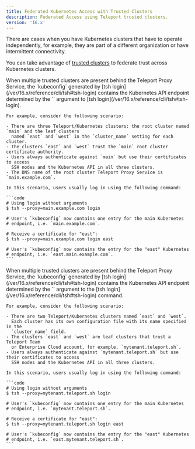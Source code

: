 ```yaml
---
title: Federated Kubernetes Access with Trusted Clusters
description: Federated Access using Teleport trusted clusters.
version: '16.x'
---
```


There are cases when you have Kubernetes clusters that have to operate independently,
for example, they are part of a different organization or have intermittent connectivity.

You can take advantage of [trusted clusters](/ver/16.x/management/admin/trustedclusters)
to federate trust across Kubernetes clusters.

<Tabs>
  <Tab title="Self-Hosted">
    When multiple trusted clusters are present behind the Teleport Proxy Service, the
    `kubeconfig` generated by [tsh login](/ver/16.x/reference/cli/tsh#tsh-login) contains the
    Kubernetes API endpoint determined by the `<cluster>` argument to [tsh
    login](/ver/16.x/reference/cli/tsh#tsh-login).

    For example, consider the following scenario:

    - There are three Teleport/Kubernetes clusters: the root cluster named `main` and the leaf clusters
      named `east` and `west` in the `cluster_name` setting for each cluster.
    - The clusters `east` and `west` trust the `main` root cluster certificate authority.
    - Users always authenticate against `main` but use their certificates to access
      SSH nodes and the Kubernetes API in all three clusters.
    - The DNS name of the root cluster Teleport Proxy Service is `main.example.com`.

    In this scenario, users usually log in using the following command:

    ```code
    # Using login without arguments
    $ tsh --proxy=main.example.com login

    # User's `kubeconfig` now contains one entry for the main Kubernetes
    # endpoint, i.e. `main.example.com`.

    # Receive a certificate for "east":
    $ tsh --proxy=main.example.com login east

    # User's `kubeconfig` now contains the entry for the "east" Kubernetes
    # endpoint, i.e. `east.main.example.com`.
    ```
  </Tab>

  <Tab title="Cloud-Hosted">
    When multiple trusted clusters are present behind the Teleport Proxy Service, the
    `kubeconfig` generated by [tsh login](/ver/16.x/reference/cli/tsh#tsh-login) contains the
    Kubernetes API endpoint determined by the `<cluster>` argument to the [tsh
    login](/ver/16.x/reference/cli/tsh#tsh-login) command.

    For example, consider the following scenario:

    - There are two Teleport/Kubernetes clusters named `east` and `west`.
      Each cluster has its own configuration file with its name specified in the
      `cluster_name` field.
    - The clusters `east` and `west` are leaf clusters that trust a Teleport Team
      or Enterprise Cloud account, for example, `mytenant.teleport.sh`.
    - Users always authenticate against `mytenant.teleport.sh` but use their certificates to access
      SSH nodes and the Kubernetes API in all three clusters.

    In this scenario, users usually log in using the following command:

    ```code
    # Using login without arguments
    $ tsh --proxy=mytenant.teleport.sh login

    # User's `kubeconfig` now contains one entry for the main Kubernetes
    # endpoint, i.e. `mytenant.teleport.sh`.

    # Receive a certificate for "east":
    $ tsh --proxy=mytenant.teleport.sh login east

    # User's `kubeconfig` now contains the entry for the "east" Kubernetes
    # endpoint, i.e. `east.mytenant.teleport.sh`.
    ```
  </Tab>
</Tabs>
